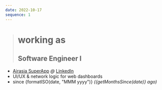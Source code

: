 ```yaml
---
date: 2022-10-17
sequence: 1
---
```




> # <Icon name="lucide:briefcase" /> working as
>
> ## Software Engineer I

- <Icon name="lucide:map-pin" /> [Airasia SuperApp](https://www.airasia.com/aa/appdownload/)
  *@* [LinkedIn](https://www.linkedin.com/company/airasia-super-app/mycompany/)
- <Icon name="lucide:search" /> UI/UX & network logic for web dashboards
- <Icon name="lucide:calendar" /> since {formatISO(date, "MMM yyyy")}
  *({getMonthsSince(date)} ago)*
